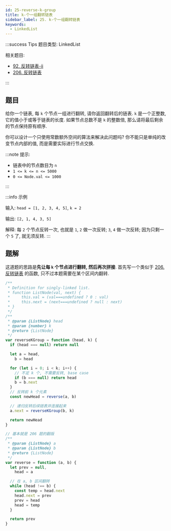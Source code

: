 ```yaml
---
id: 25-reverse-k-group
title: k-个一组翻转链表
sidebar_label: 25. k-个一组翻转链表
keywords:
  - LinkedList
---
```


:::success Tips
题目类型: LinkedList

相关题目:

- [92. 反转链表-ii](/leetcode/medium/92-reverse-between)
- [206. 反转链表](/leetcode/easy/206-reverse-list)

:::

## 题目

给你一个链表, 每 `k` 个节点一组进行翻转, 请你返回翻转后的链表. `k` 是一个正整数, 它的值小于或等于链表的长度. 如果节点总数不是 `k` 的整数倍, 那么请将最后剩余的节点保持原有顺序.

你可以设计一个只使用常数额外空间的算法来解决此问题吗? 你不能只是单纯的改变节点内部的值, 而是需要实际进行节点交换.

:::note 提示:

- 链表中的节点数目为 `n`
- `1 <= k <= n <= 5000`
- `0 <= Node.val <= 1000`

:::

:::info 示例

输入: `head = [1, 2, 3, 4, 5]`, `k = 2`

输出: `[2, 1, 4, 3, 5]`

解释: 每 `2` 个节点反转一次, 也就是 `1`, `2` 做一次反转; `3`, `4` 做一次反转; 因为只剩一个 `5` 了, 就无须反转.
:::

## 题解

这道题的思路是**先让每 `k` 个节点进行翻转, 然后再次拼接**. 首先写一个类似于 [206. 反转链表](/leetcode/easy/206-reverse-list) 的函数, 只不过本题需要在某个区间内翻转.

```ts
/**
 * Definition for singly-linked list.
 * function ListNode(val, next) {
 *     this.val = (val===undefined ? 0 : val)
 *     this.next = (next===undefined ? null : next)
 * }
 */
/**
 * @param {ListNode} head
 * @param {number} k
 * @return {ListNode}
 */
var reverseKGroup = function (head, k) {
  if (head === null) return null

  let a = head,
    b = head

  for (let i = 0; i < k; i++) {
    // 不足 k 个, 不需要反转, base case
    if (b === null) return head
    b = b.next
  }
  // 反转前 k 个元素
  const newHead = reverse(a, b)

  // 递归反转后续链表并连接起来
  a.next = reverseKGroup(b, k)

  return newHead
}

// 基本就是 206 题的翻版
/**
 * @param {ListNode} a
 * @param {ListNode} b
 * @return {ListNode}
 */
var reverse = function (a, b) {
  let prev = null,
    head = a

  // 在 a, b 区间翻转
  while (head !== b) {
    const temp = head.next
    head.next = prev
    prev = head
    head = temp
  }

  return prev
}
```
